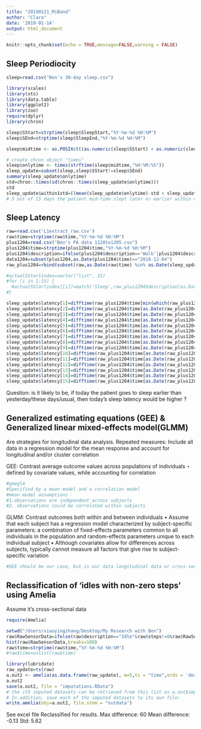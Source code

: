 ```yaml
---
title: "20190121_MiBand"
author: "Clara"
date: '2019-01-14'
output: html_document
---
```


```r
knitr::opts_chunk$set(echo = TRUE,message=FALSE,warning = FALSE)
```

## Sleep Periodiocity
```r
sleep=read.csv("Ben's 30-day sleep.csv")

library(scales)
library(xts)
library(data.table)
library(ggplot2)
library(zoo)
require(dplyr)
library(chron) 

sleep$SStart=strptime(sleep$SleepStart,"%Y-%m-%d %H:%M")
sleep$SEnd=strptime(sleep$SleepEnd,"%Y-%m-%d %H:%M")

sleep$midtime <- as.POSIXct((as.numeric(sleep$SStart) + as.numeric(sleep$SEnd)) / 2, origin = '1970-01-01')

# create chron object "times"
sleep$onlytime <- times(strftime(sleep$midtime,"%H:%M:%S"))
sleep_update=subset(sleep,sleep$SStart!=sleep$SEnd)
summary(sleep_update$onlytime) 
std=chron::times(sd(chron::times(sleep_update$onlytime)))
std
sleep_update$within1std=((mean(sleep_update$onlytime)-std < sleep_update$onlytime) & (mean(sleep_update$onlytime)+std > sleep_update$onlytime))
# 5 out of 15 days the patient mid-time slept later or earlier within one standard deviation
```

## Sleep Latency
```r
raw=read.csv('L1extract_raw.csv')
raw$time=strptime(raw$time,"%Y-%m-%d %H:%M")
plus1204=read.csv("Ben's PA data 1128to1205.csv")
plus1204$time=strptime(plus1204$time,"%Y-%m-%d %H:%M")
plus1204$description=ifelse(plus1204$description=='Walk'|plus1204$description=="Run",'active',as.character(plus1204$description))
data1204=subset(plus1204,as.Date(plus1204$time)=="2018-12-04")
raw_plus1204=rbind(subset(raw,as.Date(raw$time) %in% as.Date(sleep_update$Date)),data1204)

#actualSStartindex=vector("list", 15)
#for (i in 1:15) {
  #actualSStartindex[[i]]=match('Sleep',raw_plus1204$description[as.Date(raw_plus1204$time)==as.Date(sleep_update$Date[i])])
#}

sleep_update$latency[1]=difftime(raw_plus1204$time[min(which(raw_plus1204$description[as.Date(raw_plus1204$time)=='2017-04-08']=='Sleep'))],sleep_update$SStart[1],units = 'min')
sleep_update$latency[2]=difftime(raw_plus1204$time[as.Date(raw_plus1204$time)=='2017-04-09'][226],sleep_update$SStart[2],units = 'min')
sleep_update$latency[3]=difftime(raw_plus1204$time[as.Date(raw_plus1204$time)=='2017-04-10'][172],sleep_update$SStart[3],units = 'min')
sleep_update$latency[4]=difftime(raw_plus1204$time[as.Date(raw_plus1204$time)=='2017-08-04'][76],sleep_update$SStart[4],units = 'min')
sleep_update$latency[5]=difftime(raw_plus1204$time[as.Date(raw_plus1204$time)=='2017-08-10'][23],sleep_update$SStart[5],units = 'min')
sleep_update$latency[6]=difftime(raw_plus1204$time[as.Date(raw_plus1204$time)=='2017-08-11'][18],sleep_update$SStart[6],units = 'min')
sleep_update$latency[7]=difftime(raw_plus1204$time[as.Date(raw_plus1204$time)=='2017-08-12'][189],sleep_update$SStart[7],units = 'min')
sleep_update$latency[8]=difftime(raw_plus1204$time[as.Date(raw_plus1204$time)=='2017-08-15'][45],sleep_update$SStart[8],units = 'min')
sleep_update$latency[9]=difftime(raw_plus1204$time[as.Date(raw_plus1204$time)=='2017-08-16'][50],sleep_update$SStart[9],units = 'min')
sleep_update$latency[10]=difftime(raw_plus1204$time[as.Date(raw_plus1204$time)=='2017-08-17'][141],sleep_update$SStart[10],units = 'min')
sleep_update$latency[11]=difftime(raw_plus1204$time[as.Date(raw_plus1204$time)=='2017-08-18'][22],sleep_update$SStart[11],units = 'min')
sleep_update$latency[12]=difftime(raw_plus1204$time[as.Date(raw_plus1204$time)=='2017-08-19'][1],sleep_update$SStart[12],units = 'min')
sleep_update$latency[13]=difftime(raw_plus1204$time[as.Date(raw_plus1204$time)=='2017-08-20'][136],sleep_update$SStart[13],units = 'min')
sleep_update$latency[14]=difftime(raw_plus1204$time[as.Date(raw_plus1204$time)=='2017-08-21'][163],sleep_update$SStart[14],units = 'min')
sleep_update$latency[15]=difftime(raw_plus1204$time[as.Date(raw_plus1204$time)=='2018-12-04'][178],sleep_update$SStart[15],units = 'min')

```
Question: is it likely to be, if today the patient goes to sleep earlier than yesterday/these days/usual, then today's sleep latency would be higher ?

## Generalized estimating equations (GEE) & Generalized linear mixed-effects model(GLMM)

Are strategies for longitudinal data analysis. 
Repeated measures: Include all data in a regression model for the mean response and account for longitudinal and/or cluster correlation

GEE: 
Contrast average outcome values across populations of individuals ⋆ defined by covariate values, while accounting for correlation
```r
#geeglm
#Specified by a mean model and a correlation model
#mean model assumptions：
#1.observations are independent across subjects
#2. observations could be correlated within subjects
```

GLMM:
Contrast outcomes both within and between individuals
• Assume that each subject has a regression model characterized by subject-specific parameters: a combination of fixed-effects parameters common to all individuals in the population and random-effects parameters unique to each individual subject
• Although covariates allow for differences across subjects, typically cannot measure all factors that give rise to subject-specific variation
```r
#GEE should be our case, but is our data longitudinal data or cross-sectional data? 
```

## Reclassification of 'idles with non-zero steps' using Amelia

Assume it's cross-sectional data
```r
require(Amelia)

setwd("/Users/xiaoyingzhang/Desktop/My Research with Ben")
raw$RawSensorData=ifelse(raw$description=="Idle"&raw$steps!=0&raw$RawSensorData>46,NA,raw$RawSensorData)
hist(raw$RawSensorData,breaks=100)
raw$time=strptime(raw$time,"%Y-%m-%d %H:%M")
#raw$time=unlist(raw$time)

library(lubridate)
raw_update=ts(raw)
a.out2 <- amelia(as.data.frame(raw_update), m=5,ts = "time",ords = 'description',lags = "RawSensorData",leads = "RawSensorData")
a.out2
save(a.out2, file = "imputations.RData")
# the ith imputed datasets can be retrieved from this list as a.out$imputations[[i]].
# In addition, save each of the imputed datasets to its own file:
write.amelia(obj=a.out2, file.stem = "outdata")

```

See excel file Reclassified for results.
Max difference: 60
Mean difference: -0.13
Std: 5.62
